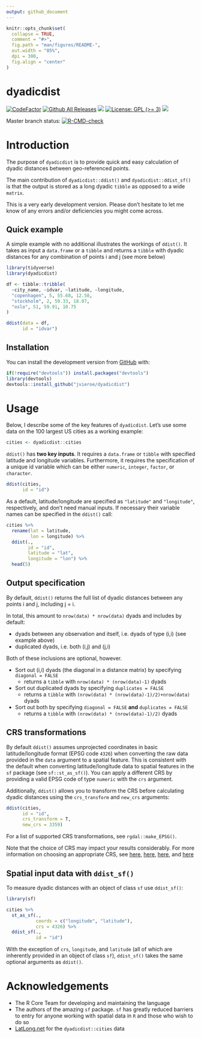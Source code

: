 ```yaml
---
output: github_document
---
```


<!-- README.md is generated from README.Rmd. Please edit that file -->

```r
knitr::opts_chunk$set(
  collapse = TRUE,
  comment = "#>",
  fig.path = "man/figures/README-",
  out.width = "85%",
  dpi = 300,
  fig.align = "center"
)
```


# dyadicdist

<!-- badges: start -->
[![CodeFactor](https://www.codefactor.io/repository/github/jvieroe/dyadicdist/badge)](https://www.codefactor.io/repository/github/jvieroe/dyadicdist)
[![Github All Releases](https://img.shields.io/github/downloads/jvieroe/dyadicdist/total.svg)]()
[![](https://img.shields.io/badge/lifecycle-experimental-orange.svg)](https://lifecycle.r-lib.org/articles/stages.html#experimental)
[![License: GPL (>= 3)](https://img.shields.io/badge/license-GPL (>= 3)-blue.svg)](https://cran.r-project.org/web/licenses/GPL (>= 3))
[![](https://img.shields.io/github/last-commit/jvieroe/dyadicdist.svg)](https://github.com/jvieroe/dyadicdist/commits/main)
<!-- [![Travis build status](https://travis-ci.org/jvieroe/dyadicdist.svg?branch=main)](https://travis-ci.org/jvieroe/dyadicdist) -->

Master branch status: [![R-CMD-check](https://github.com/jvieroe/dyadicdist/workflows/R-CMD-check/badge.svg)](https://github.com/jvieroe/dyadicdist/actions)
<!-- badges: end -->

# Introduction

The purpose of `dyadicdist` is to provide quick and easy calculation of dyadic distances between geo-referenced points.

The main contribution of `dyadicdist::ddist()` and `dyadicdist::ddist_sf()` is that the output is stored as a long dyadic `tibble` as opposed to a wide `matrix`.

This is a very early development version. Please don't hesitate to let me know of any errors and/or deficiencies you might come across.

## Quick example
A simple example with no additional illustrates the workings of `ddist()`. It takes as input a `data.frame` or a `tibble` and returns a `tibble` with dyadic distances for any combination of points i and j (see more below)

```r
library(tidyverse)
library(dyadicdist)

df <- tibble::tribble(
  ~city_name, ~idvar, ~latitude, ~longitude,
  "copenhagen", 5, 55.68, 12.58,
  "stockholm", 2, 59.33, 18.07,
  "oslo", 51, 59.91, 10.75
)

ddist(data = df,
      id = "idvar")

```


## Installation

You can install the development version from [GitHub](https://github.com/) with:

``` r
if(!require("devtools")) install.packages("devtools")
library(devtools)
devtools::install_github("jvieroe/dyadicdist")
```


# Usage

Below, I describe some of the key features of `dyadicdist`. Let's use some data on the 100 largest US cities as a working example:

```r
cities <- dyadicdist::cities

```

`ddist()` has __two key inputs__. It requires a `data.frame` or `tibble` with specified latitude and longitude variables. Furthermore, it requires the specification of a unique id variable which can be either `numeric`, `integer`, `factor`, or `character`.

```r
ddist(cities,
      id = "id")

```
As a default, latitude/longitude are specified as `"latitude"` and `"longitude"`, respectively, and don't need manual inputs. If necessary their variable names can be specified in the `ddist()` call:

```r
cities %>%
  rename(lat = latitude,
         lon = longitude) %>% 
  ddist(.,
        id = "id",
        latitude = "lat",
        longitude = "lon") %>%
  head(5)

```

## Output specification
By default, `ddist()` returns the full list of dyadic distances between any points i and j, including j = i. 

In total, this amount to `nrow(data) * nrow(data)` dyads and includes by default:

* dyads between any observation and itself, i.e. dyads of type (i,i) (see example above)
* duplicated dyads, i.e. both (i,j) and (j,i)

Both of these inclusions are optional, however. 

* Sort out (i,i) dyads (the diagonal in a distance matrix) by specifying `diagonal = FALSE`
    + returns a `tibble` with `nrow(data) * (nrow(data)-1)` dyads
* Sort out duplicated dyads by specifying `duplicates = FALSE`
    + returns a `tibble` with `(nrow(data) * (nrow(data)-1)/2)+nrow(data)` dyads
* Sort out both by specifying `diagonal = FALSE` __and__ `duplicates = FALSE`
    + returns a `tibble` with `(nrow(data) * (nrow(data)-1)/2)` dyads


## CRS transformations
By default `ddist()` assumes unprojected coordinates in basic latitude/longitude format (EPSG code `4326`) when converting the raw data provided in the `data` argument to a spatial feature. This is consistent with the default when converting latitude/longitude data to spatial features in the `sf` package (see `sf::st_as_sf()`). You can apply a different CRS by providing a valid EPSG code of type `numeric` with the `crs` argument.

Additionally, `ddist()` allows you to transform the CRS before calculating dyadic distances using the `crs_transform` and `new_crs` arguments:

```r
ddist(cities,
      id = "id",
      crs_transform = T,
      new_crs = 3359)

```

For a list of supported CRS transformations, see `rgdal::make_EPSG()`.

Note that the choice of CRS may impact your results considerably. For more information on choosing an appropriate CRS, see [here](https://www.earthdatascience.org/courses/earth-analytics/spatial-data-r/intro-to-coordinate-reference-systems/), [here](https://docs.qgis.org/3.4/en/docs/gentle_gis_introduction/coordinate_reference_systems.html), [here](https://www.nceas.ucsb.edu/sites/default/files/2020-04/OverviewCoordinateReferenceSystems.pdf), and [here](http://www.geo.hunter.cuny.edu/~jochen/gtech201/lectures/lec6concepts/map%20coordinate%20systems/how%20to%20choose%20a%20projection.htm)


## Spatial input data with `ddist_sf()`
To measure dyadic distances with an object of class `sf` use `ddist_sf()`:

```r
library(sf)

cities %>%
  st_as_sf(.,
           coords = c("longitude", "latitude"),
           crs = 4326) %>%
  ddist_sf(.,
           id = "id")

```
With the exception of `crs`, `longitude`, and `latitude` (all of which are inherently provided in an object of class `sf`), `ddist_sf()` takes the same optional arguments as `ddist()`.

# Acknowledgements

* The R Core Team for developing and maintaining the language
* The authors of the amazing `sf` package. `sf` has greatly reduced barriers to entry for anyone working with spatial data in `R` and those who wish to do so 
    <!-- + Edzer Pebesma ([edzer](https://github.com/edzer)) -->
    <!-- + Roger Bivand ([rsbivand](https://github.com/rsbivand)) -->
    <!-- + Etienne Racine ([etiennebr](https://github.com/etiennebr)) -->
    <!-- + Michael Sumner ([mdsumner](https://github.com/mdsumner)) -->
    <!-- + Ian Cook ([ianmcook](https://github.com/ianmcook)) -->
    <!-- + Tim Keitt ([thk686](https://github.com/thk686)) -->
    <!-- + Robin Lovelace ([Robinlovelace](https://github.com/Robinlovelace)) -->
    <!-- + Hadley Wickham ([hadley](https://github.com/hadley)) -->
    <!-- + Jeroen Ooms ([jeroen](https://github.com/jeroen)) -->
    <!-- + Kirill Müller ([krlmlr](https://github.com/krlmlr)) -->
    <!-- + Thomas Lin Pedersen ([thomasp85](https://github.com/thomasp85)) -->
    <!-- + Dan Baston ([dbaston](https://github.com/dbaston)) -->
    <!-- + Dewey Dunnington ([paleolimbot](https://github.com/paleolimbot)) -->
* [LatLong.net](https://www.latlong.net/category/cities-236-15.html) for the `dyadicdist::cities` data
